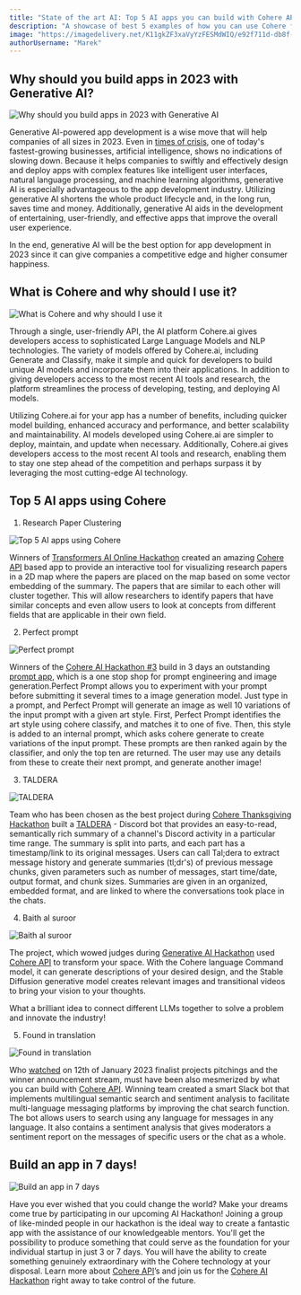 ```yaml
---
title: "State of the art AI: Top 5 AI apps you can build with Cohere API"
description: "A showcase of best 5 examples of how you can use Cohere for your AI powered app."
image: "https://imagedelivery.net/K11gkZF3xaVyYzFESMdWIQ/e92f711d-db8f-4272-7d00-72a38350be00/original"
authorUsername: "Marek"
---
```



## Why should you build apps in 2023 with Generative AI?

<Img src="https://imagedelivery.net/K11gkZF3xaVyYzFESMdWIQ/8062d96d-827a-4072-0dd0-a8310c03d700/original" alt="Why should you build apps in 2023 with Generative AI" />


Generative AI-powered app development is a wise move that will help companies of all sizes in 2023. Even in [times of crisis](https://lablab.ai/blog/state-of-the-art-ai-jason-calacanis-the-greatest-startup-investor-of-all-time-number-one-prediction-for-2023), one of today's fastest-growing businesses, artificial intelligence, shows no indications of slowing down. Because it helps companies to swiftly and effectively design and deploy apps with complex features like intelligent user interfaces, natural language processing, and machine learning algorithms, generative AI is especially advantageous to the app development industry. Utilizing generative AI shortens the whole product lifecycle and, in the long run, saves time and money. Additionally, generative AI aids in the development of entertaining, user-friendly, and effective apps that improve the overall user experience.

In the end, generative AI will be the best option for app development in 2023 since it can give companies a competitive edge and higher consumer happiness.


## What is Cohere and why should I use it?

<Img src="https://imagedelivery.net/K11gkZF3xaVyYzFESMdWIQ/406033d3-86a0-4a6a-b231-05a8dd616900/original" alt="What is Cohere and why should I use it" />

Through a single, user-friendly API, the AI platform Cohere.ai gives developers access to sophisticated Large Language Models and NLP technologies. The variety of models offered by Cohere.ai, including Generate and Classify, make it simple and quick for developers to build unique AI models and incorporate them into their applications. In addition to giving developers access to the most recent AI tools and research, the platform streamlines the process of developing, testing, and deploying AI models.

Utilizing Cohere.ai for your app has a number of benefits, including quicker model building, enhanced accuracy and performance, and better scalability and maintainability. AI models developed using Cohere.ai are simpler to deploy, maintain, and update when necessary. Additionally, Cohere.ai gives developers access to the most recent AI tools and research, enabling them to stay one step ahead of the competition and perhaps surpass it by leveraging the most cutting-edge AI technology.


## Top 5 AI apps using Cohere



1. Research Paper Clustering

<Img src="https://imagedelivery.net/K11gkZF3xaVyYzFESMdWIQ/dc5a0893-e1a6-40a7-7887-7b617cb19000/original" alt="Top 5 AI apps using Cohere" />

Winners of [Transformers AI Online Hackathon](https://lablab.ai/event/transforming-with-transformers) created an amazing [Cohere API](https://lablab.ai/event/transforming-with-transformers/hummingbirds/Research%20Paper%20Clustering) based app to provide an interactive tool for visualizing research papers in a 2D map where the papers are placed on the map based on some vector embedding of the summary. The papers that are similar to each other will cluster together. This will allow researchers to identify papers that have similar concepts and even allow users to look at concepts from different fields that are applicable in their own field.



2. Perfect prompt

<Img src="https://imagedelivery.net/K11gkZF3xaVyYzFESMdWIQ/4228db5f-8335-4129-b953-ab23fb25bf00/original" alt="Perfect prompt" />

Winners of the [Cohere AI Hackathon #3](https://lablab.ai/event/cohere-ai-hackathon-classify) build in 3 days an outstanding [prompt app](https://lablab.ai/event/cohere-ai-hackathon-classify/AP/Perfect%20Prompt), which is a one stop shop for prompt engineering and image generation.Perfect Prompt allows you to experiment with your prompt before submitting it several times to a image generation model. Just type in a prompt, and Perfect Prompt will generate an image as well 10 variations of the input prompt with a given art style. First, Perfect Prompt identifies the art style using cohere classify, and matches it to one of five. Then, this style is added to an internal prompt, which asks cohere generate to create variations of the input prompt. These prompts are then ranked again by the classifier, and only the top ten are returned. The user may use any details from these to create their next prompt, and generate another image!



3. TALDERA

<Img src="https://imagedelivery.net/K11gkZF3xaVyYzFESMdWIQ/9d3fd5a5-a6e3-4ff2-81b3-81901ffcdd00/original" alt="TALDERA" />

Team who has been chosen as the best project during [Cohere Thanksgiving Hackathon](https://lablab.ai/event/cohere-thanksgiving-hackathon) built a [TALDERA](https://lablab.ai/event/cohere-thanksgiving-hackathon/CloseAI%20Deceptacons/TALDERA) -  Discord bot that provides an easy-to-read, semantically rich summary of a channel's Discord activity in a particular time range. The summary is split into parts, and each part has a timestamp/link to its original messages. Users can call Tal;dera to extract message history and generate summaries (tl;dr's) of previous message chunks, given parameters such as number of messages, start time/date, output format, and chunk sizes. Summaries are given in an organized, embedded format, and are linked to where the conversations took place in the chats.



4. Baith al suroor

<Img src="https://imagedelivery.net/K11gkZF3xaVyYzFESMdWIQ/920e2147-548d-4cb0-b4e3-9b900727c600/original" alt="Baith al suroor" />

The project, which wowed judges during [Generative AI Hackathon](https://lablab.ai/event/generative-ai-hackathon) used [Cohere API](https://lablab.ai/event/generative-ai-hackathon/phoeniks/Baith%20al%20suroor) to transform your space. With the Cohere language Command model, it can generate descriptions of your desired design, and the Stable Diffusion generative model creates relevant images and transitional videos to bring your vision to your thoughts.

What a brilliant idea to connect different LLMs together to solve a problem and innovate the industry!



5. Found in translation

<Img src="https://imagedelivery.net/K11gkZF3xaVyYzFESMdWIQ/ed157b1f-7f4a-4b1b-c779-238726926900/original" alt="Found in translation" />

Who [watched](https://www.twitch.tv/videos/1705132592) on 12th of January 2023 finalist projects pitchings and the winner announcement stream, must have been also mesmerized by what you can build with [Cohere API](https://lablab.ai/event/semantic-search-hackathon/ratlabs/f). Winning team created a smart Slack bot that implements multilingual semantic search and sentiment analysis to facilitate multi-language messaging platforms by improving the chat search function. The bot allows users to search using any language for messages in any language. It also contains a sentiment analysis that gives moderators a sentiment report on the messages of specific users or the chat as a whole.


## Build an app in 7 days!

<Img src="https://imagedelivery.net/K11gkZF3xaVyYzFESMdWIQ/ac3e86cf-a917-4160-faef-c180934d1800/original" alt="Build an app in 7 days" />

Have you ever wished that you could change the world? Make your dreams come true by participating in our upcoming AI Hackathon! Joining a group of like-minded people in our hackathon is the ideal way to create a fantastic app with the assistance of our knowledgeable mentors. You'll get the possibility to produce something that could serve as the foundation for your individual startup in just 3 or 7 days. You will have the ability to create something genuinely extraordinary with the Cohere technology at your disposal. Learn more about [Cohere API](https://lablab.ai/tech/cohere)’s and join us for the [Cohere AI Hackathon](https://lablab.ai/event/cohere-hackathon) right away to take control of the future.
